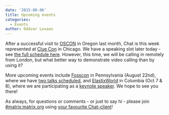 ```yaml
---
date: '2015-08-06'
title: Upcoming events
categories:
  - Events
author: Oddvar Lovaas
---
```


After a successful visit to <a href="http://www.oscon.com/open-source-2015">OSCON</a> in Oregon last month, Chat is this week represented at <a href="https://www.cluecon.com/">Clue Con</a> in Chicago. We have a speaking slot later today - see <a href="https://www.cluecon.com/schedule/">the full schedule here</a>. However, this time, we will be calling in remotely from London, but what better way to demonstrate video calling than by using it?

More upcoming events include <a href="http://fosscon.us/">Fosscon</a> in Pennsylvania (August 22nd), where we have <a href="http://fosscon.us/Speakers">two talks scheduled</a>, and <a href="http://www.elastixworld.com/2015/en/">ElastixWorld</a> in Columbia (Oct 7 & 8), where we are participating as a <a href="http://www.elastixworld.com/2015/en/speakers/">keynote speaker</a>. We hope to see you there! 

As always, for questions or comments - or just to say hi - please join <a href="http://matrix.org/beta/#/room/#matrix:matrix.org">#matrix:matrix.org</a> using <a href="/blog/try-matrix-now/">your favourite Chat-client</a>! 